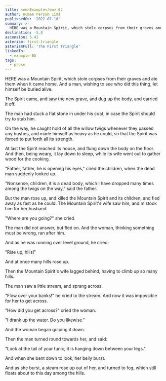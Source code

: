 ```yaml
---
title: <em>Example</em> 02
author: Human Person Lima
publishedOn: '2022-07-16'
summary: >-
  HERE was a Mountain Spirit, which stole corpses from their graves and ate them when it came home. And a man, wishing to see who did this thing, let himself be buried alive.
declination: -5.8
ascension: 5.42
asterism: first-triangle
asterismFull: 'The First Triangle'
linkedTo:
  - example-05
tags:
  - prose
---
```


HERE was a Mountain Spirit, which stole corpses from their graves and ate them when it came home. And a man, wishing to see who did this thing, let himself be buried alive.

The Spirit came, and saw the new grave, and dug up the body, and carried it off.

The man had stuck a flat stone in under his coat, in case the Spirit should try to stab him.

On the way, he caught hold of all the willow twigs whenever they passed any bushes, and made himself as heavy as he could, so that the Spirit was forced to put forth all its strength.

At last the Spirit reached its house, and flung down the body on the floor. And then, being weary, it lay down to sleep, while its wife went out to gather wood for the cooking.

"Father, father, he is opening his eyes," cried the children, when the dead man suddenly looked up.

"Nonsense, children, it is a dead body, which I have dropped many times among the twigs on the way," said the father.

But the man rose up, and killed the Mountain Spirit and its children, and fled away as fast as he could. The Mountain Spirit's wife saw him, and mistook him for her husband.

"Where are you going?" she cried.

The man did not answer, but fled on. And the woman, thinking something must be wrong, ran after him.

And as he was running over level ground, he cried:

"Rise up, hills!"

And at once many hills rose up.

Then the Mountain Spirit's wife lagged behind, having to climb up so many hills.

The man saw a little stream, and sprang across.

"Flow over your banks!" he cried to the stream. And now it was impossible for her to get across.

"How did you get across?" cried the woman.

"I drank up the water. Do you likewise."

And the woman began gulping it down.

Then the man turned round towards her, and said:

"Look at the tail of your tunic; it is hanging down between your legs."

And when she bent down to look, her belly burst.

And as she burst, a steam rose up out of her, and turned to fog, which still floats about to this day among the hills. 
